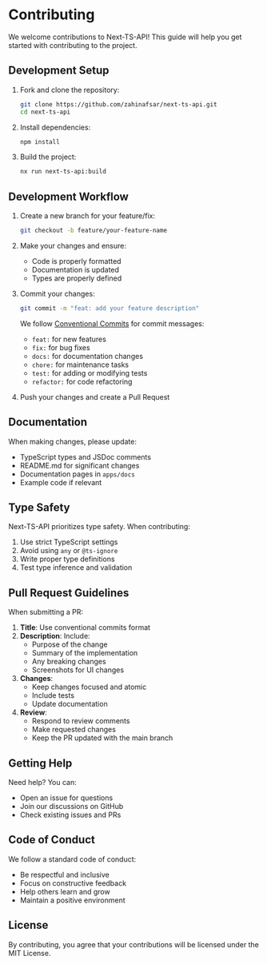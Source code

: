 # Contributing

We welcome contributions to Next-TS-API! This guide will help you get started with contributing to the project.

## Development Setup

1. Fork and clone the repository:
   ```bash
   git clone https://github.com/zahinafsar/next-ts-api.git
   cd next-ts-api
   ```

2. Install dependencies:
   ```bash
   npm install
   ```

3. Build the project:
   ```bash
   nx run next-ts-api:build
   ```

## Development Workflow

1. Create a new branch for your feature/fix:
   ```bash
   git checkout -b feature/your-feature-name
   ```

2. Make your changes and ensure:
   - Code is properly formatted
   - Documentation is updated
   - Types are properly defined

3. Commit your changes:
   ```bash
   git commit -m "feat: add your feature description"
   ```

   We follow [Conventional Commits](https://www.conventionalcommits.org/) for commit messages:
   - `feat:` for new features
   - `fix:` for bug fixes
   - `docs:` for documentation changes
   - `chore:` for maintenance tasks
   - `test:` for adding or modifying tests
   - `refactor:` for code refactoring

4. Push your changes and create a Pull Request

## Documentation

When making changes, please update:
- TypeScript types and JSDoc comments
- README.md for significant changes
- Documentation pages in `apps/docs`
- Example code if relevant

## Type Safety

Next-TS-API prioritizes type safety. When contributing:

1. Use strict TypeScript settings
2. Avoid using `any` or `@ts-ignore`
3. Write proper type definitions
4. Test type inference and validation

## Pull Request Guidelines

When submitting a PR:

1. **Title**: Use conventional commits format
2. **Description**: Include:
   - Purpose of the change
   - Summary of the implementation
   - Any breaking changes
   - Screenshots for UI changes
3. **Changes**:
   - Keep changes focused and atomic
   - Include tests
   - Update documentation
4. **Review**:
   - Respond to review comments
   - Make requested changes
   - Keep the PR updated with the main branch

## Getting Help

Need help? You can:
- Open an issue for questions
- Join our discussions on GitHub
- Check existing issues and PRs

## Code of Conduct

We follow a standard code of conduct:
- Be respectful and inclusive
- Focus on constructive feedback
- Help others learn and grow
- Maintain a positive environment

## License

By contributing, you agree that your contributions will be licensed under the MIT License. 